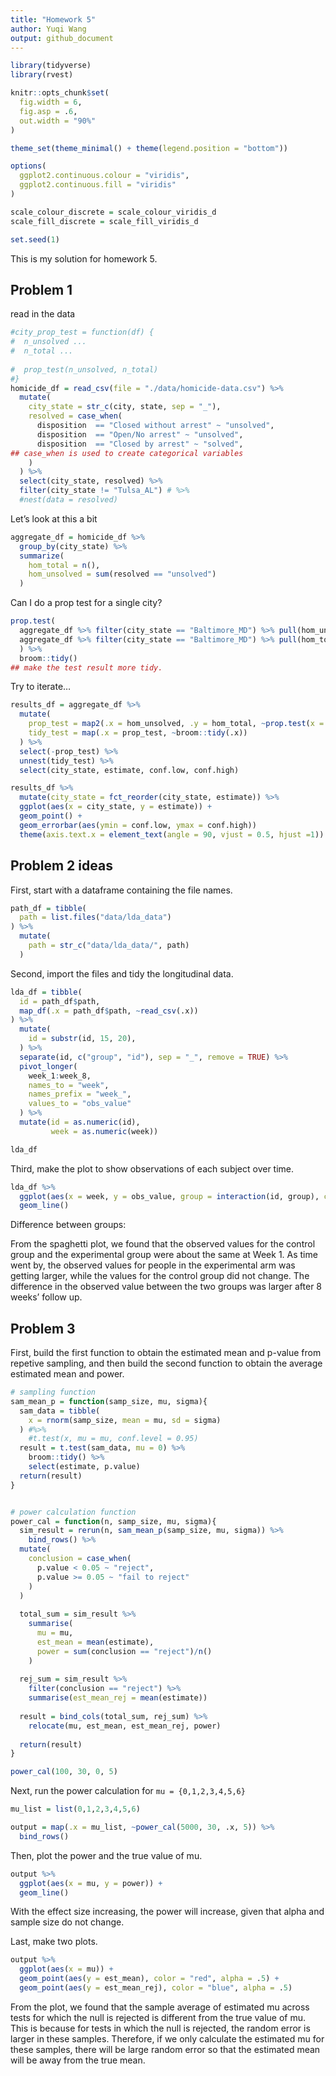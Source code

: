```yaml
---
title: "Homework 5"
author: Yuqi Wang
output: github_document
---
```


```r
library(tidyverse)
library(rvest)

knitr::opts_chunk$set(
  fig.width = 6,
  fig.asp = .6,
  out.width = "90%"
)

theme_set(theme_minimal() + theme(legend.position = "bottom"))

options(
  ggplot2.continuous.colour = "viridis",
  ggplot2.continuous.fill = "viridis"
)

scale_colour_discrete = scale_colour_viridis_d
scale_fill_discrete = scale_fill_viridis_d

set.seed(1)
```


This is my solution for homework 5.

## Problem 1
read in the data

```r
#city_prop_test = function(df) {
#  n_unsolved ...
#  n_total ...
  
#  prop_test(n_unsolved, n_total)
#}
homicide_df = read_csv(file = "./data/homicide-data.csv") %>% 
  mutate(
    city_state = str_c(city, state, sep = "_"),
    resolved = case_when(
      disposition  == "Closed without arrest" ~ "unsolved",
      disposition  == "Open/No arrest" ~ "unsolved",
      disposition  == "Closed by arrest" ~ "solved",
## case_when is used to create categorical variables
    )
  ) %>% 
  select(city_state, resolved) %>% 
  filter(city_state != "Tulsa_AL") # %>% 
  #nest(data = resolved)
```

Let's look at this a bit

```r
aggregate_df = homicide_df %>% 
  group_by(city_state) %>% 
  summarize(
    hom_total = n(),
    hom_unsolved = sum(resolved == "unsolved")
  )
```


Can I do a prop test for a single city?

```r
prop.test(
  aggregate_df %>% filter(city_state == "Baltimore_MD") %>% pull(hom_unsolved),
  aggregate_df %>% filter(city_state == "Baltimore_MD") %>% pull(hom_total)
  ) %>% 
  broom::tidy()
## make the test result more tidy.
```

Try to iterate...

```r
results_df = aggregate_df %>% 
  mutate(
    prop_test = map2(.x = hom_unsolved, .y = hom_total, ~prop.test(x = .x, n = .y)),
    tidy_test = map(.x = prop_test, ~broom::tidy(.x))
  ) %>% 
  select(-prop_test) %>% 
  unnest(tidy_test) %>% 
  select(city_state, estimate, conf.low, conf.high)
```

```r
results_df %>% 
  mutate(city_state = fct_reorder(city_state, estimate)) %>% 
  ggplot(aes(x = city_state, y = estimate)) +
  geom_point() +
  geom_errorbar(aes(ymin = conf.low, ymax = conf.high))
  theme(axis.text.x = element_text(angle = 90, vjust = 0.5, hjust =1))
```

## Problem 2 ideas

First, start with a dataframe containing the file names.
```r
path_df = tibble(
  path = list.files("data/lda_data")
) %>% 
  mutate(
    path = str_c("data/lda_data/", path)
  )
```

Second, import the files and tidy the longitudinal data.

```r
lda_df = tibble(
  id = path_df$path,
  map_df(.x = path_df$path, ~read_csv(.x))
) %>% 
  mutate(
    id = substr(id, 15, 20),
  ) %>% 
  separate(id, c("group", "id"), sep = "_", remove = TRUE) %>% 
  pivot_longer(
    week_1:week_8,
    names_to = "week",
    names_prefix = "week_",
    values_to = "obs_value"
  ) %>% 
  mutate(id = as.numeric(id),
         week = as.numeric(week))

lda_df
```


Third, make the plot to show observations of each subject over time.

```r
lda_df %>% 
  ggplot(aes(x = week, y = obs_value, group = interaction(id, group), color = group)) +
  geom_line()
```

Difference between groups:

From the spaghetti plot, we found that the observed values for the control group and the experimental group were about the same at Week 1. As time went by, the observed values for people in the experimental arm was getting larger, while the values for the control group did not change. The difference in the observed value between the two groups was larger after 8 weeks' follow up.


## Problem 3

First, build the first function to obtain the estimated mean and p-value from repetive sampling, and then build the second function to obtain the average estimated mean and power.

```r
# sampling function
sam_mean_p = function(samp_size, mu, sigma){
  sam_data = tibble(
    x = rnorm(samp_size, mean = mu, sd = sigma)
  ) #%>% 
    #t.test(x, mu = mu, conf.level = 0.95)
  result = t.test(sam_data, mu = 0) %>% 
    broom::tidy() %>% 
    select(estimate, p.value)
  return(result)
}


# power calculation function
power_cal = function(n, samp_size, mu, sigma){
  sim_result = rerun(n, sam_mean_p(samp_size, mu, sigma)) %>% 
    bind_rows() %>% 
  mutate(
    conclusion = case_when(
      p.value < 0.05 ~ "reject",
      p.value >= 0.05 ~ "fail to reject"
    )
  )
  
  total_sum = sim_result %>% 
    summarise(
      mu = mu,
      est_mean = mean(estimate),
      power = sum(conclusion == "reject")/n()
    )
  
  rej_sum = sim_result %>% 
    filter(conclusion == "reject") %>% 
    summarise(est_mean_rej = mean(estimate))
  
  result = bind_cols(total_sum, rej_sum) %>% 
    relocate(mu, est_mean, est_mean_rej, power)
  
  return(result)
}

power_cal(100, 30, 0, 5)

```

Next, run the power calculation for `mu = {0,1,2,3,4,5,6}`

```r
mu_list = list(0,1,2,3,4,5,6)

output = map(.x = mu_list, ~power_cal(5000, 30, .x, 5)) %>% 
  bind_rows()
```

Then, plot the power and the true value of mu.

```r
output %>% 
  ggplot(aes(x = mu, y = power)) +
  geom_line()
```

With the effect size increasing, the power will increase, given that alpha and sample size do not change.


Last, make two plots.

```r
output %>% 
  ggplot(aes(x = mu)) +
  geom_point(aes(y = est_mean), color = "red", alpha = .5) +
  geom_point(aes(y = est_mean_rej), color = "blue", alpha = .5)
```

From the plot, we found that the sample average of estimated mu across tests for which the null is rejected is different from the true value of mu. This is because for tests in which the null is rejected, the random error is larger in these samples. Therefore, if we only calculate the estimated mu for these samples, there will be large random error so that the estimated mean will be away from the true mean.
